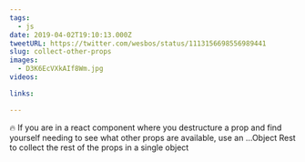 ```yaml
---
tags:
  - js
date: 2019-04-02T19:10:13.000Z
tweetURL: https://twitter.com/wesbos/status/1113156698556989441
slug: collect-other-props
images:
  - D3K6EcVXkAIf8Wm.jpg
videos:

links:

---
```

🔥 If you are in a react component where you destructure a prop and find yourself needing to see what other props are available, use an ...Object Rest to collect the rest of the props in a single object
